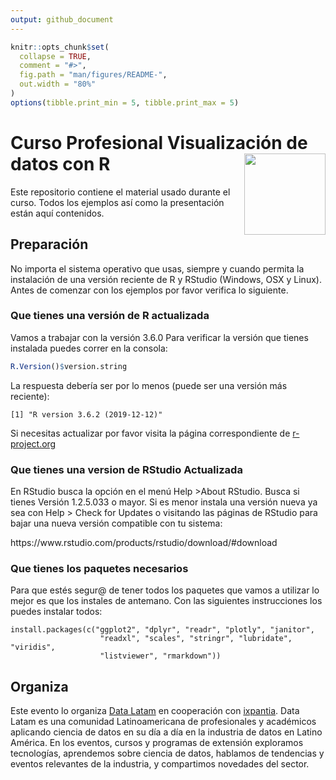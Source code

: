 ```yaml
---
output: github_document
---
```


<!-- README.md is generated from README.Rmd. Please edit that file -->

```r
knitr::opts_chunk$set(
  collapse = TRUE,
  comment = "#>",
  fig.path = "man/figures/README-",
  out.width = "80%"
)
options(tibble.print_min = 5, tibble.print_max = 5)
```

# Curso Profesional Visualización de datos con R <a href='http://www.datalatam.com/'><img src='img/logo_datalatam.png' align="right" height="130" /></a>


<!-- badges: start -->
<!-- badges: end -->

Este repositorio contiene el material usado durante el curso. Todos los ejemplos
así como la presentación están aquí contenidos. 

## Preparación 
No importa el sistema operativo que usas, siempre y cuando permita la instalación de una versión reciente de R y RStudio (Windows, OSX y Linux). Antes de comenzar con los ejemplos por favor verifica lo siguiente.

### **Que tienes una versión de R actualizada** 
Vamos a trabajar con la versión 3.6.0 Para verificar la versión que tienes instalada puedes correr en la consola:

```r
R.Version()$version.string
```

La respuesta debería ser por lo menos (puede ser una versión más reciente):

    [1] "R version 3.6.2 (2019-12-12)"

Si necesitas actualizar por favor visita la página correspondiente de 
[r-project.org](https://cloud.r-project.org/)

### **Que tienes una version de RStudio Actualizada**
En RStudio busca la opción en el menú Help >About RStudio. Busca si tienes Versión 1.2.5.033 o mayor. Si es menor instala una versión nueva ya sea con Help > Check for Updates o visitando las páginas de RStudio para bajar una nueva versión compatible con tu sistema:

https://www.rstudio.com/products/rstudio/download/#download

### **Que tienes los paquetes necesarios**
Para que estés segur@ de tener todos los paquetes que vamos a utilizar lo mejor es que los instales de antemano. Con las siguientes instrucciones los puedes instalar todos:

    install.packages(c("ggplot2", "dplyr", "readr", "plotly", "janitor",
                        "readxl", "scales", "stringr", "lubridate", "viridis",
                        "listviewer", "rmarkdown")) 

## Organiza
Este evento lo organiza [Data Latam](http://wwww.datalatam.com) en cooperación con [ixpantia](https://www.ixpantia.com). Data Latam es una comunidad Latinoamericana de profesionales y académicos aplicando ciencia de datos en su día a día en la industria de datos en Latino América. En los eventos, cursos y programas de extensión exploramos tecnologías, aprendemos sobre ciencia de datos, hablamos de tendencias y eventos relevantes de la industria, y compartimos novedades del sector.
